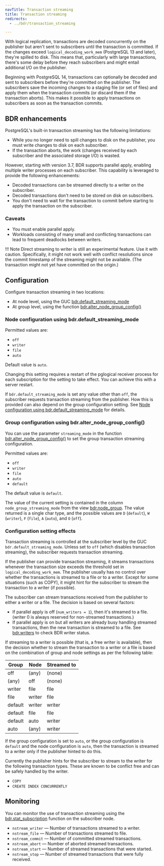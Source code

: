 ```yaml
---
navTitle: Transaction streaming
title: Transaction streaming
redirects: 
  - ../bdr/transaction_streaming

---
```


With logical replication, transactions are decoded concurrently on the publisher
but aren't sent to subscribers until the transaction is committed. If the
changes exceed `logical_decoding_work_mem` (PostgreSQL 13 and later), they're
spilled to disk. This means that, particularly with large transactions, there's
some delay before they reach subscribers and might entail additional I/O
on the publisher.

Beginning with PostgreSQL 14, transactions can optionally be decoded and sent to
subscribers before they're committed on the publisher. The subscribers save
the incoming changes to a staging file (or set of files) and apply them when
the transaction commits (or discard them if the transaction aborts). This makes
it possible to apply transactions on subscribers as soon as the transaction
commits.

## BDR enhancements

PostgreSQL's built-in transaction streaming has the following
limitations:

-   While you no longer need to spill changes to disk on the publisher, you must write changes
    to disk on each subscriber.
-   If the transaction aborts, the work (changes received by each subscriber
    and the associated storage I/O) is wasted.

However, starting with version 3.7, BDR supports parallel apply, enabling multiple writer
processes on each subscriber. This capability is leveraged to provide the following enhancements:

-   Decoded transactions can be streamed directly to a writer on the subscriber.
-   Decoded transactions don't need to be stored on disk on subscribers.
-   You don't need to wait for the transaction to commit before starting to apply the
    transaction on the subscriber.

### Caveats

-   You must enable parallel apply.
-   Workloads consisting of many small and conflicting transactions can lead to
    frequent deadlocks between writers.

!!! Note
    Direct streaming to writer is still an experimental feature. Use it
    with caution. Specifically, it might not work well with
    conflict resolutions since the commit timestamp of the streaming might not
    be available. (The transaction might not yet have committed on the
    origin.)

## Configuration

Configure transaction streaming in two locations:

-   At node level, using the GUC [bdr.default_streaming_mode](configuration#transaction-streaming)
-   At group level, using the function [bdr.alter_node_group_config()](nodes#bdralter_node_group_config)

### Node configuration using bdr.default_streaming_mode

Permitted values are:

-   `off`
-   `writer`
-   `file`
-   `auto`

Default value is `auto`.

Changing this setting requires a restart of the
pglogical receiver process for each subscription for the setting to take effect. You can achieve this with a server
restart.

If `bdr.default_streaming_mode` is set any value other than `off`, the
subscriber requests transaction streaming from the publisher. How this is
provided can also depend on the group configuration setting. See 
[Node configuration using bdr.default_streaming_mode](#node-configuration-using-bdrdefault_streaming_mode) for details.

### Group configuration using bdr.alter_node_group_config()

You can use the parameter `streaming_mode` in the function [bdr.alter_node_group_config()](nodes#bdralter_node_group_config)
to set the group transaction streaming configuration.

Permitted values are:

-   `off`
-   `writer`
-   `file`
-   `auto`
-   `default`

The default value is `default`.

The value of the current setting is contained in the column `node_group_streaming_mode`
from the view [bdr.node_group](catalogs#bdrnode_group). The value returned is
a single char type, and the possible values are `D` (`default`), `W` (`writer`),
`F` (`file`), `A` (`auto`), and `O` (`off`).

### Configuration setting effects

Transaction streaming is controlled at the subscriber level by the GUC
`bdr.default_streaming_mode`. Unless set to `off` (which disables transaction
streaming), the subscriber requests transaction streaming.

If the publisher can provide transaction streaming, it
streams transactions whenever the transaction size exceeds the threshold set in
`logical_decoding_work_mem`. The publisher usually has no control over whether
the transactions is streamed to a file or to a writer. Except for some
situations (such as COPY), it might hint for the subscriber to stream the
transaction to a writer (if possible).

The subscriber can stream transactions received from the publisher to
either a writer or a file. The decision is based on several factors:

-   If parallel apply is off (`num_writers = 1`), then it's streamed to a file.
    (writer 0 is always reserved for non-streamed transactions.)
-   If parallel apply is on but all writers are already busy handling streamed
    transactions, then the new transaction is streamed to a file. See
    [bdr.writers](../monitoring#monitoring-bdr-writers) to check BDR
    writer status.

If streaming to a writer is possible (that is, a free writer is available), then the
decision whether to stream the transaction to a writer or a file is based on
the combination of group and node settings as per the following table:

| Group   | Node   | Streamed to |
| ------- | ------ | ----------- |
| off     | (any)  | (none)      |
| (any)   | off    | (none)      |
| writer  | file   | file        |
| file    | writer | file        |
| default | writer | writer      |
| default | file   | file        |
| default | auto   | writer      |
| auto    | (any)  | writer      |

If the group configuration is set to `auto`, or the group
configuration is `default` and the node configuration is `auto`,
then the transaction is streamed to a writer only if the
publisher hinted to do this.

Currently the publisher hints for the subscriber to stream to the writer
for the following transaction types. These are known to be conflict free
and can be safely handled by the writer.

-   `COPY`
-   `CREATE INDEX CONCURRENTLY`

## Monitoring

You can monitor the use of transaction streaming using the [bdr.stat_subscription](catalogs#bdrstat_subscription)
function on the subscriber node.

-   `nstream_writer` &mdash; Number of transactions streamed to a writer.
-   `nstream_file` &mdash; Number of transactions streamed to file.
-   `nstream_commit` &mdash; Number of committed streamed transactions.
-   `nstream_abort` &mdash; Number of aborted streamed transactions.
-   `nstream_start` &mdash; Number of streamed transactions that were started.
-   `nstream_stop` &mdash; Number of streamed transactions that were fully received.
